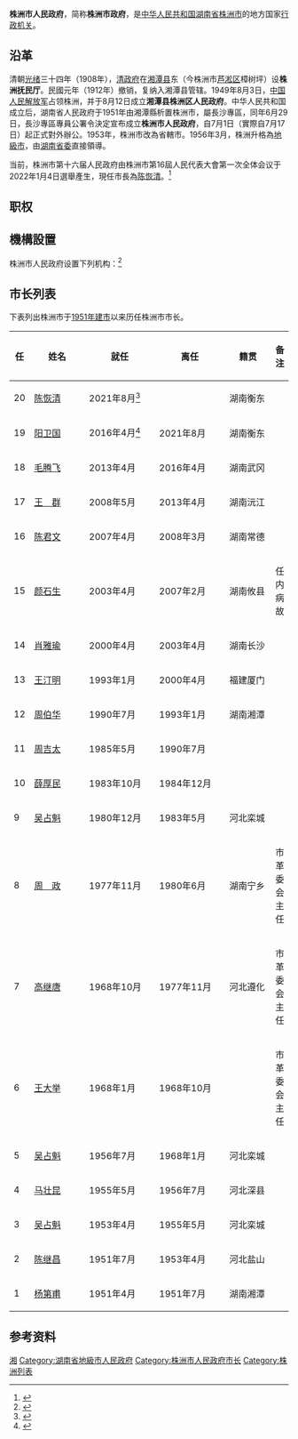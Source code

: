 {{Infobox PRCG
|机构名称=株洲市人民政府
|标志1=National Emblem of the People's Republic of China (2).svg
|标志1说明=[[s:国务院关于国家行政机关和企业事业单位社会团体印章管理的规定|1999年规定]]：[[印章|印章]][[直径|直径]]4.5厘米，中央刊[[中华人民共和国国徽|国徽]]，由[[湖南省人民政府|湖南省人民政府]]制发。《[[s:中华人民共和国国徽法|国徽法]]》第四条规定，县级以上各级[[人民政府|人民政府]]应当悬挂[[中华人民共和国国徽|国徽]]。
|职位1=市长
|人员1=[[陈恢清|陈恢清]]
|职位2=副市长
|人员2=[[王卫安|王卫安]]、[[王庭恺|王庭恺]]、[[杨胜跃|杨胜跃]]、[[唐文发|唐文发]]、[[白云峰_(1981年)|白云峰]]、[[罗绍昀|罗绍昀]]、[[易湘东|易湘东]]<ref name="株洲日报" />、蒋湘晖
|人数2=8
|职位3=秘书长
|人员3=刘会才
|业务上级=[[湖南省人民政府|湖南省人民政府]]
|组织上级=[[株洲市人民代表大会|株洲市人民代表大会]]
|中共本级=中国共产党株洲市人民政府党组
|行政级别=正厅级
|机构类型=[[地级市|地级市]][[人民政府|人民政府]]
|地址1=[[株洲市|株洲市]][[天元区|天元区]]天台路天台山莊
|坐标1=
|邮编1=
|官网=[http://www.zhuzhou.gov.cn/ 株洲市人民政府]
|a=[[中国共产党株洲市委员会|中国共产党株洲市委员会]]
|b=[[株洲市人民代表大会|株洲市人民代表大会]]
|c=[[株洲市人民代表大会常务委员会|株洲市人民代表大会常务委员会]]
|d=[[中国人民政治协商会议株洲市委员会|中国人民政治协商会议株洲市委员会]]
|e=[[中国共产党株洲市纪律检查委员会|中国共产党株洲市纪律检查委员会]]
|f=[[株洲市监察委员会|株洲市监察委员会]]
|g=[[株洲市中级人民法院|株洲市中级人民法院]]
|h=[[株洲市人民检察院|株洲市人民检察院]]
|image1 =Zhuzhou 20170717 173326.jpg
|width1 =250px
|caption1=株洲市人民政府的位置[[天元區|天元區]]天台路天台山莊附近
}}
'''株洲市人民政府'''，简称'''株洲市政府'''，是[[中华人民共和国|中华人民共和国]][[湖南省|湖南省]][[株洲市|株洲市]]的地方国家[[行政机关|行政机关]]。

== 沿革 ==
清朝[[光绪|光绪]]三十四年（1908年），[[清政府|清政府]]在[[湘潭县|湘潭县]]东（今株洲市[[芦淞区|芦淞区]]樟树坪）设'''株洲抚民厅'''。民國元年（1912年）撤销，复纳入湘潭县管辖。1949年8月3日，[[中国人民解放军|中国人民解放军]]占领株洲，并于8月12日成立'''湘潭县株洲区人民政府'''。中华人民共和国成立后，湖南省人民政府于1951年由湘潭縣析置株洲市，屬長沙專區，同年6月29日，長沙專區專員公署令決定宣布成立'''株洲市人民政府'''，自7月1日（實際自7月17日）起正式對外辦公。1953年，株洲市改為省轄市。1956年3月，株洲升格為[[地級市|地級市]]，由[[中国共产党湖南省委员会|湖南省委]]直接領導。

当前，株洲市第十六届人民政府由株洲市第16屆人民代表大會第一次全体会议于2022年1月4日選舉產生，現任市長為[[陈恢清|陈恢清]]。<ref name="株洲日报">{{cite web |author1=[[株洲日报|株洲日报]] |title=株洲新一届市长、副市长名单 陈恢清当选市长 |url=http://district.ce.cn/newarea/sddy/202201/04/t20220104_37225364.shtml |website=中国经济网地方党政领导资料库 |accessdate=2022-01-04}}</ref>

== 职权 ==
{{:人民政府}}

== 機構設置 ==
株洲市人民政府设置下列机构：<ref>{{cite news |author1=株洲新闻网 |title=株洲市人民政府机构设置表 |url=https://zzwb.zznews.gov.cn/content/c1464448.html |accessdate=2019-01-25 |work=[[株洲晚报|株洲晚报]]}}</ref>
{{columns-list|2|
* 株洲市人民政府办公室
* 株洲市发展和改革委员会
* 株洲市教育局
* 株洲市科学技术局
* 株洲市工业和信息化局
* 株洲市公安局
* 株洲市民政局
* 株洲市司法局
* 株洲市财政局
* 株洲市人力资源和社会保障局
* 株洲市自然资源和规划局
* 株洲市生态环境局
* 株洲市住房和城乡建设局（人民防空办公室）
* 株洲市交通运输局
* 株洲市水利局
* 株洲市农业农村局
* 株洲市商务和粮食局
* 株洲市文化旅游广电体育局
* 株洲市卫生健康委员会
* 株洲市审计局
* 株洲市退役军人事务局
* 株洲市应急管理局
* 株洲市城市管理和综合执法局
* 株洲市国有资产监督管理委员会
* 株洲市林业局
* 株洲市市场监督管理局
* 株洲市统计局
* 株洲市机关事务管理局
* 株洲市人民政府研究室
* 株洲市人民政府金融工作办公室
* 株洲市信访局
* 株洲市扶贫开发办公室
* 株洲市医疗保障局
* 株洲市行政审批服务局
}}

== 市长列表 ==
下表列出株洲市于[[株洲市#区划沿革|1951年建市]]以来历任株洲市市长。

{| class="wikitable"
! 任
! style="width:6em;" | 姓名 
! style="width:8em;" | 就任 
! style="width:8em;" | 离任 
! style="width:5em;" | 籍贯 
! 备注
|-
| 20 || [[陈恢清|陈恢清]] || 2021年8月<ref>{{cite web |url=https://ldzl.people.com.cn/dfzlk/front/personPage19525.htm |title=陈恢清 简历 |publisher=人民网地方领导资料库 |access-date=2021-08-15 |archive-date=2021-10-23 |archive-url=https://web.archive.org/web/20211023100935/https://ldzl.people.com.cn/dfzlk/front/personPage19525.htm |dead-url=no }}</ref> ||  ||湖南衡东|| 
|-
| 19 || [[阳卫国|阳卫国]] || 2016年4月<ref>{{cite web |url=http://ldzl.people.com.cn/dfzlk/front/personPage15587.htm |title=阳卫国 简历 |publisher=人民网地方领导资料库 |access-date=2017-08-10 |archive-date=2020-11-16 |archive-url=https://web.archive.org/web/20201116073339/http://ldzl.people.com.cn/dfzlk/front/personPage15587.htm |dead-url=no }}</ref> || 2021年8月 ||湖南衡东|| 
|-
| 18 || [[毛腾飞|毛腾飞]] || 2013年4月 || 2016年4月 ||湖南武冈|| 
|-
| 17 || [[王群|王　群]] || 2008年5月 || 2013年4月 ||湖南沅江|| 
|-
| 16 || [[陈君文|陈君文]] || 2007年4月 || 2008年3月 ||湖南常德|| 
|-
| 15 || [[颜石生|颜石生]] || 2003年4月 || 2007年2月 ||湖南攸县|| 任内病故
|-
| 14 || [[肖雅瑜|肖雅瑜]] || 2000年4月 || 2003年4月 ||湖南长沙|| 
|-
| 13 || [[王汀明|王汀明]] || 1993年1月 || 2000年4月 ||福建厦门|| 
|-
| 12 || [[周伯华|周伯华]] || 1990年7月 || 1993年1月 ||湖南湘潭|| 
|-
| 11 || [[周吉太|周吉太]] || 1985年5月 || 1990年7月 |||| 
|-
| 10 || [[薛厚民|薛厚民]] || 1983年10月 || 1984年12月 |||| 
|-
| 9 || [[吴占魁|吴占魁]] || 1980年12月 || 1983年5月 ||河北栾城|| 
|-
| 8 || [[周政_(1924年)|周　政]] || 1977年11月 || 1980年6月 ||湖南宁乡|| 市革委会主任
|-
| 7 || [[高继唐|高继唐]] || 1968年10月 || 1977年11月 ||河北遵化|| 市革委会主任
|-
| 6 || [[王大举|王大举]] || 1968年1月 || 1968年10月 |||| 市革委会主任
|-
| 5 || [[吴占魁|吴占魁]] || 1956年7月 || 1968年1月 ||河北栾城||
|-
| 4 || [[马壮昆|马壮昆]] || 1955年5月 || 1956年7月 ||河北深县|| 
|-
| 3 || [[吴占魁|吴占魁]] || 1953年4月 || 1955年5月 ||河北栾城|| 
|-
| 2 || [[陈继昌|陈继昌]] || 1951年7月 || 1953年4月 ||河北盐山|| 
|-
| 1 || [[杨第甫|杨第甫]] || 1951年4月 || 1951年7月 ||湖南湘潭|| 
|}

== 参考资料 ==
{{reflist|2}}

{{国家机关|株洲市|level=中级}}
{{湖南省各地市州|行政机关}}
{{中華人民共和國株洲市正職領導人}}

{{DEFAULTSORT:Zhu株洲市}}
[[Category:中国市长列表|湘]]
[[Category:湖南省地級市人民政府|Category:湖南省地級市人民政府]]
[[Category:株洲市人民政府市长|Category:株洲市人民政府市长]]
[[Category:株洲列表|Category:株洲列表]]